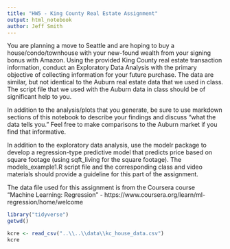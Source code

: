 ```yaml
---
title: "HW5 - King County Real Estate Assignment"
output: html_notebook
author: Jeff Smith
---
```

You are planning a move to Seattle and are hoping to buy a house/condo/townhouse with your new-found wealth from your signing bonus with Amazon.  Using the provided King County real estate transaction information, conduct an Exploratory Data Analysis with the primary objective of collecting information for your future purchase.  The data are similar, but not identical to the Auburn real estate data that we used in class.  The script file that we used with the Auburn data in class should be of significant help to you.  

In addition to the analysis/plots that you generate, be sure to use markdown sections of this notebook to describe your findings and discuss "what the data tells you."  Feel free to make comparisons to the Auburn market if you find that informative.

In addition to the exploratory data analysis, use the modelr package to develop a regression-type predictive model that predicts price based on square footage (using sqft_living for the square footage).  The models_example1.R script file and the corresponding class and video materials should provide a guideline for this part of the assignment.

The data file used for this assignment is from the Coursera course "Machine Learning: Regression" - https://www.coursera.org/learn/ml-regression/home/welcome


```r
library("tidyverse")
getwd()

kcre <- read_csv("..\\..\\data\\kc_house_data.csv")
kcre

```



